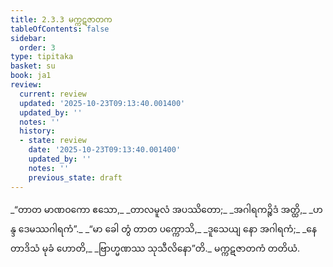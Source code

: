 ```yaml
---
title: 2.3.3 မက္ကဋဇာတက
tableOfContents: false
sidebar:
  order: 3
type: tipitaka
basket: su
book: ja1
review:
  current: review
  updated: '2025-10-23T09:13:40.001400'
  updated_by: ''
  notes: ''
  history:
  - state: review
    date: '2025-10-23T09:13:40.001400'
    updated_by: ''
    notes: ''
    previous_state: draft
---
```



<ReviewStatus review={frontmatter.review} showDetails={true} />

<HypothesisAnnotation frontmatter={frontmatter} />

<DynamicBreadcrumb />

<Division number="45" book="ja1" e="ch" v="22" p="44">

<Paragraph number="412" type="verses" book="ja1">
_“တာတ မာဏဝကော ဧသော,_  
_တာလမူလံ အပဿိတော;_  
_အဂါရကဉ္စိဒံ အတ္ထိ,_  
_ဟန္ဒ ဒေမဿဂါရကံ”._  

</Paragraph>

</Division>
<Division number="46" book="ja1" e="ch" v="22" p="44">

<Paragraph number="413" type="verses" book="ja1">
_“မာ ခေါ တွံ တာတ ပက္ကောသိ,_  
_ဒူသေယျ နော အဂါရကံ;_  
_နေတာဒိသံ မုခံ ဟောတိ,_  
_ဗြာဟ္မဏဿ သုသီလိနော”တိ._  


</Paragraph>
</Division>

<Paragraph number="414" type="center" book="ja1">
မက္ကဋဇာတကံ တတိယံ.
</Paragraph>